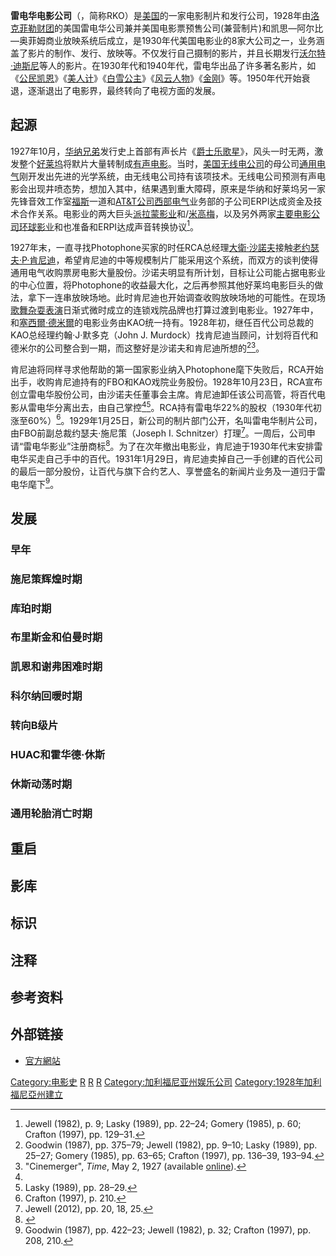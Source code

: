 {{Infobox Company
| company_name = 雷电华电影公司<br />RKO Radio Pictures Inc.
| company_logo = RKO Radio Pictures logo.png
| company_type = 
| foundation = 1928年
| defunct = 1959年 (事实上)（電影）
| location = [[美国|美国]][[纽约市|纽约市]][[曼哈顿|曼哈顿]][[第六大道|第六大道]]1270号
| key_people =
| industry = [[电影|电影]]
}}
'''雷电华电影公司'''（{{lang-en|Radio-Keith-Orpheum Pictures}}，简称RKO）是[[美国|美国]]的一家电影制片和发行公司，1928年由[[洛克菲勒财团|洛克菲勒财团]]的美国雷电华公司兼并美国电影票预售公司(兼营制片)和凯思—阿尔比—奥菲姆商业放映系统后成立，是1930年代美国电影业的8家大公司之一，业务涵盖了影片的制作、发行、放映等。不仅发行自己摄制的影片，并且长期发行[[沃尔特·迪斯尼|沃尔特·迪斯尼]]等人的影片。在1930年代和1940年代，雷电华出品了许多著名影片，如《[[公民凯恩|公民凯恩]]》《[[美人计_(电影)|美人计]]》《[[白雪公主_(电影)|白雪公主]]》《[[风云人物_(电影)|风云人物]]》《[[金刚_(1933年电影)|金刚]]》等。1950年代开始衰退，逐渐退出了电影界，最终转向了电视方面的发展。

==起源==
1927年10月，[[华纳兄弟|华纳兄弟]]发行史上首部有声长片《[[爵士乐歌星|爵士乐歌星]]》，风头一时无两，激发整个[[好莱坞|好莱坞]]将默片大量转制成[[有声电影|有声电影]]。当时，[[RCA|美国无线电公司]]的母公司[[通用电气|通用电气]]刚开发出先进的光学{{tsl|en|sound-on-film|胶片声轨}}系统{{tsl|en|RCA Photophone|Photophone}}，由无线电公司持有该项技术。无线电公司预测有声电影会出现井喷态势，想加入其中，结果遇到重大障碍，原来是华纳和好莱坞另一家先锋音效工作室[[二十世纪影业|福斯]]一道和[[AT&T公司|AT&T公司]][[西部电气|西部电气]]业务部的子公司ERPI达成资金及技术合作关系。电影业的两大巨头[[派拉蒙影业|派拉蒙影业]]和{{tsl|en|Loews Cineplex Entertainment|洛斯影城娱乐|洛斯}}/[[米高梅|米高梅]]，以及另外两家[[主要电影公司|主要电影公司]][[环球影业|环球影业]]和{{tsl|en|First National Pictures|第一国家影业}}也准备和ERPI达成声音转换协议<ref>Jewell (1982), p. 9; Lasky (1989), pp. 22–24; Gomery (1985), p. 60; Crafton (1997), pp. 129–31.</ref>。

1927年末，一直寻找Photophone买家的时任RCA总经理[[大衛·沙諾夫|大衛·沙諾夫]]接触[[老约瑟夫·P·肯尼迪|老约瑟夫·P·肯尼迪]]，希望肯尼迪的中等规模制片厂{{tsl|en|Film Booking Offices of America|美国票房电影}}能采用这个系统，而双方的谈判使得通用电气收购票房电影大量股份。沙诺夫明显有所计划，目标让公司能占据电影业的中心位置，将Photophone的收益最大化，之后再参照其他好莱坞电影巨头的做法，拿下一连串放映场地。此时肯尼迪也开始调查收购放映场地的可能性。在现场[[歌舞杂耍表演|歌舞杂耍表演]]日渐式微时成立的连锁戏院品牌{{tsl|en|Keith-Albee-Orpheum|基思-阿尔比-奥菲姆}}也打算过渡到电影业。1927年中，{{tsl|en|Pathé Exchange|美国百代}}和[[塞西爾·德米爾|塞西爾·德米爾]]的电影业务由KAO统一持有。1928年初，继任百代公司总裁的KAO总经理约翰·J·默多克（John J. Murdock）找肯尼迪当顾问，计划将百代和德米尔的公司{{tsl|en|Producers Distributing Corporation|制片人发行公司}}整合到一期，而这整好是沙诺夫和肯尼迪所想的<ref name=Start>Goodwin (1987), pp. 375–79; Jewell (1982), pp. 9–10; Lasky (1989), pp. 25–27; Gomery (1985), pp. 63–65; Crafton (1997), pp. 136–39, 193–94.</ref><ref>"Cinemerger", ''Time'', May 2, 1927 (available [http://content.time.com/time/magazine/article/0,9171,751696,00.html online]).</ref>{{Ref_label|B|b|none}}。

肯尼迪将同样寻求他帮助的第一国家影业纳入Photophone麾下失败后，RCA开始出手，收购肯尼迪持有的FBO和KAO戏院业务股份。1928年10月23日，RCA宣布创立雷电华股份公司，由沙诺夫任董事会主席。肯尼迪卸任该公司高管，将百代电影从雷电华分离出去，由自己掌控<ref name=Start/><ref>Lasky (1989), pp. 28–29.</ref>。RCA持有雷电华22%的股权（1930年代初涨至60%）<ref name="Crafton 1997, p. 210">Crafton (1997), p. 210.</ref>。1929年1月25日，新公司的制片部门公开，名叫雷电华制片公司，由FBO前副总裁约瑟夫·施尼策（Joseph I. Schnitzer）打理<ref>Jewell (2012), pp. 20, 18, 25.</ref>。一周后，公司申请“雷电华影业”注册商标<ref>{{cite web |url=https://www.trademarkia.com/radio-pictures-71278717.html |title=Radio Pictures Trademark Information |publisher=Trademarkia |access-date=January 11, 2018 }}</ref>。为了在次年撤出电影业，肯尼迪于1930年代末安排雷电华买走自己手中的百代。1931年1月29日，肯尼迪卖掉自己一手创建的百代公司的最后一部分股份，让百代与旗下合约艺人、享誉盛名的新闻片业务及{{tsl|en|Culver Studios|卡尔弗城制片方和外景地}}一道归于雷电华麾下<ref>Goodwin (1987), pp. 422–23; Jewell (1982), p. 32; Crafton (1997), pp. 208, 210.</ref>。

==发展==
=== 早年 ===
=== 施尼策辉煌时期 ===
=== 库珀时期 ===
=== 布里斯金和伯曼时期 ===
=== 凯恩和谢弗困难时期 ===
=== 科尔纳回暖时期 ===
=== 转向B级片 ===
=== HUAC和霍华德·休斯 ===
=== 休斯动荡时期 ===
=== 通用轮胎消亡时期 ===

==重启==
==影库==
==标识==
==注释==
==参考资料==
{{reflist|3}}

==外部链接==
* [http://www.rko.com/ 官方網站] {{Webarchive|url=https://archive.is/20121209132308/http://www.rko.com/ |date=2012-12-09 }}

{{美加電影製片廠}}

[[Category:电影史|Category:电影史]]
[[Category:美國電影公司|R]]
[[Category:美國製片廠|R]]
[[Category:美國電影發行公司|R]]
[[Category:加利福尼亚州娱乐公司|Category:加利福尼亚州娱乐公司]]
[[Category:1928年加利福尼亞州建立|Category:1928年加利福尼亞州建立]]